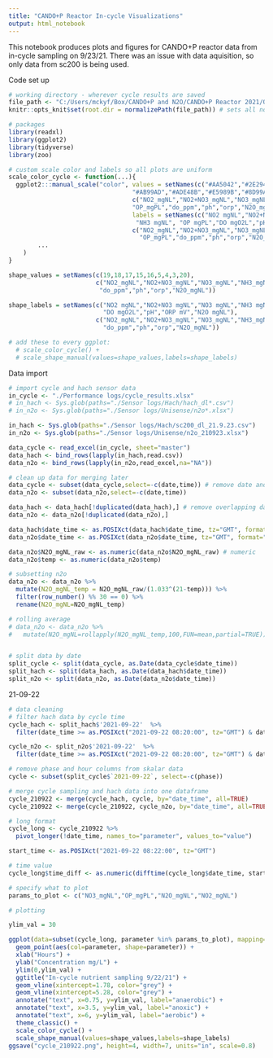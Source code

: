 ```yaml
---
title: "CANDO+P Reactor In-cycle Visualizations"
output: html_notebook
---
```

This notebook produces plots and figures for CANDO+P reactor data from in-cycle sampling on 9/23/21. There was an issue with data aquisition, so only data from sc200 is being used.

Code set up
```r
# working directory - wherever cycle results are saved
file_path <- "C:/Users/mckyf/Box/CANDO+P and N2O/CANDO+P Reactor 2021/Operation and Logs"
knitr::opts_knit$set(root.dir = normalizePath(file_path)) # sets all notebook chunks to have this path

# packages
library(readxl)
library(ggplot2)
library(tidyverse)
library(zoo)

# custom scale color and labels so all plots are uniform
scale_color_cycle <- function(...){
  ggplot2:::manual_scale("color", values = setNames(c("#AA5042","#2E294E","#1B998B","#F6AE2D",
                                  "#AB99AD","#ADE48B","#E5989B","#8D99AE","#FB5012"),
                                  c("NO2_mgNL","NO2+NO3_mgNL","NO3_mgNL","NH3_mgNL",
                                  "OP_mgPL","do_ppm","ph","orp","N2O_mgNL")), 
                                  labels = setNames(c("NO2 mgNL","NO2+NO3 mgNL","NO3 mgNL",
                                   "NH3 mgNL", "OP mgPL","DO mgO2L","pH","ORP mV","N2O mgNL"),
                                  c("NO2_mgNL","NO2+NO3_mgNL","NO3_mgNL","NH3_mgNL",
                                    "OP_mgPL","do_ppm","ph","orp","N2O_mgNL")),
        ...
    )
}

shape_values = setNames(c(19,18,17,15,16,5,4,3,20),
                        c("NO2_mgNL","NO2+NO3_mgNL","NO3_mgNL","NH3_mgNL","OP_mgPL",
                         "do_ppm","ph","orp","N2O_mgNL"))

shape_labels = setNames(c("NO2 mgNL","NO2+NO3 mgNL","NO3 mgNL","NH3 mgNL","OP mgPL",
                          "DO mgO2L","pH","ORP mV","N2O mgNL"), 
                        c("NO2_mgNL","NO2+NO3_mgNL","NO3_mgNL","NH3_mgNL","OP_mgPL",
                          "do_ppm","ph","orp","N2O_mgNL"))

# add these to every ggplot:  
  # scale_color_cycle() + 
  # scale_shape_manual(values=shape_values,labels=shape_labels)
```

Data import
```r
# import cycle and hach sensor data
in_cycle <- "./Performance logs/cycle_results.xlsx"
# in_hach <- Sys.glob(paths="./Sensor logs/Hach/hach_dl*.csv")
# in_n2o <- Sys.glob(paths="./Sensor logs/Unisense/n2o*.xlsx")

in_hach <- Sys.glob(paths="./Sensor logs/Hach/sc200_dl_21.9.23.csv")
in_n2o <- Sys.glob(paths="./Sensor logs/Unisense/n2o_210923.xlsx")

data_cycle <- read_excel(in_cycle, sheet="master")
data_hach <- bind_rows(lapply(in_hach,read.csv))
data_n2o <- bind_rows(lapply(in_n2o,read_excel,na="NA"))

# clean up data for merging later
data_cycle <- subset(data_cycle,select=-c(date,time)) # remove date and time columns
data_n2o <- subset(data_n2o,select=-c(date,time))

data_hach <- data_hach[!duplicated(data_hach),] # remove overlapping data
data_n2o <- data_n2o[!duplicated(data_n2o),]

data_hach$date_time <- as.POSIXct(data_hach$date_time, tz="GMT", format="%Y/%m/%d %H:%M:%S") # date time
data_n2o$date_time <- as.POSIXct(data_n2o$date_time, tz="GMT", format="%Y/%m/%d %H:%M:%S")

data_n2o$N2O_mgNL_raw <- as.numeric(data_n2o$N2O_mgNL_raw) # numeric
data_n2o$temp <- as.numeric(data_n2o$temp)

# subsetting n2o
data_n2o <- data_n2o %>%
  mutate(N2O_mgNL_temp = N2O_mgNL_raw/(1.033^(21-temp))) %>%
  filter(row_number() %% 30 == 0) %>%
  rename(N2O_mgNL=N2O_mgNL_temp)

# rolling average
# data_n2o <- data_n2o %>% 
#   mutate(N2O_mgNL=rollapply(N2O_mgNL_temp,100,FUN=mean,partial=TRUE))


# split data by date
split_cycle <- split(data_cycle, as.Date(data_cycle$date_time))
split_hach <- split(data_hach, as.Date(data_hach$date_time))
split_n2o <- split(data_n2o, as.Date(data_n2o$date_time))

```

21-09-22
```r
# data cleaning
# filter hach data by cycle time
cycle_hach <- split_hach$'2021-09-22'  %>%
  filter(date_time >= as.POSIXct("2021-09-22 08:20:00", tz="GMT") & date_time <= as.POSIXct("2021-09-22 14:40:00", tz="GMT"))

cycle_n2o <- split_n2o$'2021-09-22'  %>%
  filter(date_time >= as.POSIXct("2021-09-22 08:20:00", tz="GMT") & date_time <= as.POSIXct("2021-09-22 14:40:00", tz="GMT"))

# remove phase and hour columns from skalar data
cycle <- subset(split_cycle$`2021-09-22`, select=-c(phase))

# merge cycle sampling and hach data into one dataframe
cycle_210922 <- merge(cycle_hach, cycle, by="date_time", all=TRUE) 
cycle_210922 <- merge(cycle_210922, cycle_n2o, by="date_time", all=TRUE)

# long format
cycle_long <- cycle_210922 %>%
  pivot_longer(!date_time, names_to="parameter", values_to="value")

start_time <- as.POSIXct("2021-09-22 08:22:00", tz="GMT")

# time value
cycle_long$time_diff <- as.numeric(difftime(cycle_long$date_time, start_time, units="hours"))

# specify what to plot
params_to_plot <- c("NO3_mgNL","OP_mgPL","N2O_mgNL","NO2_mgNL")

# plotting

ylim_val = 30

ggplot(data=subset(cycle_long, parameter %in% params_to_plot), mapping=aes(time_diff,value)) + 
  geom_point(aes(col=parameter, shape=parameter)) +
  xlab("Hours") + 
  ylab("Concentration mg/L") +
  ylim(0,ylim_val) + 
  ggtitle("In-cycle nutrient sampling 9/22/21") +
  geom_vline(xintercept=1.78, color="grey") + 
  geom_vline(xintercept=5.28, color="grey") + 
  annotate("text", x=0.75, y=ylim_val, label="anaerobic") +
  annotate("text", x=3.5, y=ylim_val, label="anoxic") + 
  annotate("text", x=6, y=ylim_val, label="aerobic") +
  theme_classic() + 
  scale_color_cycle() + 
  scale_shape_manual(values=shape_values,labels=shape_labels)
ggsave("cycle_210922.png", height=4, width=7, units="in", scale=0.8)
```